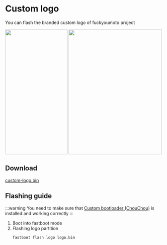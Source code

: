 
# Custom logo
You can flash the branded custom logo of fuckyoumoto project

<img src={LogoImg1} width="200" height="400" />
<img src={LogoImg2} width="300" height="400" />

## Download
[custom-logo.bin](../../static/modding/custom-logo.bin)

## Flashing guide
:::warning
You need to make sure that [Custom bootloader (ChouChou)](./custom-bootloader) is installed and working correctly
:::

1. Boot into fastboot mode
2. Flashing logo partition
    ````shell
    fastboot flash logo logo.bin
    ````